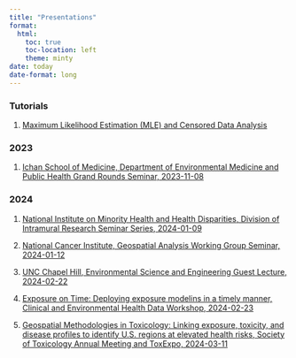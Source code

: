 ```yaml
---
title: "Presentations"
format:
  html:
    toc: true
    toc-location: left
    theme: minty
date: today
date-format: long 
---
```


### Tutorials 

1.  [Maximum Likelihood Estimation (MLE) and Censored Data Analysis](presentations/tutorials/censored-MLE.html)

### 2023

1.  [Ichan School of Medicine, Department of Environmental Medicine and Public Health Grand Rounds Seminar, 2023-11-08](presentations/MSSM_GrandRounds/KPM_MSSM.pdf)

### 2024

1.  [National Institute on Minority Health and Health Disparities, Division of Intramural Research Seminar Series, 2024-01-09](presentations/nimhd-2024-01-09.pdf)

2.  [National Cancer Institute, Geospatial Analysis Working Group Seminar, 2024-01-12](presentations/NCI_GAWG_20240111/NCI_GAWG_20240111.pdf)

3.  [UNC Chapel Hill, Environmental Science and Engineering Guest Lecture, 2024-02-22](presentations/20240222_UNC_ESE_Guest_Lecture/20240222_UNC_ESE_Guest_Lecture.html)

4.  [Exposure on Time: Deploying exposure modelins in a timely manner, Clinical and Environmental Health Data Workshop, 2024-02-23](presentations/20240223_CEHD_Workshop/20240223_CEHD_Workshop.html)

5.  [Geospatial Methodologies in Toxicology: Linking exposure, toxicity, and disease profiles to identify U.S. regions at elevated health risks, Society of Toxicology Annual Meeting and ToxExpo, 2024-03-11](presentations/20240311_SOT_Meeting_Talk/sot_ej_talk_kpm.pdf)

